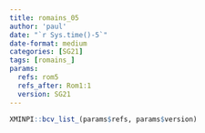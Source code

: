 ```yaml
---
title: romains_05
author: 'paul'
date: "`r Sys.time()-5`"
date-format: medium
categories: [SG21]
tags: [romains_]
params:
  refs: rom5
  refs_after: Rom1:1
  version: SG21
---
```


```r
XMINPI::bcv_list_(params$refs, params$version)
```

